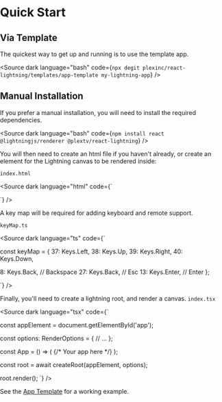 
<Meta title="Getting Started/Quick Start" />

# Quick Start

## Via Template

The quickest way to get up and running is to use the template app.

<Source
  dark
  language="bash"
  code={`
    npx degit plexinc/react-lightning/templates/app-template my-lightning-app
  `}
/>

## Manual Installation

If you prefer a manual installation, you will need to install the required dependencies.

<Source
  dark
  language="bash"
  code={`
  npm install react @lightningjs/renderer @plextv/react-lightning
  `}
/>

You will then need to create an html file if you haven't already, or create an
element for the Lightning canvas to be rendered inside:

`index.html`

<Source
  dark
  language="html"
  code={`
<!doctype html>
<html>
  <head>
    <title>React-Lightning Sample App</title>
    <meta charset="UTF-8" />
    <style>
      html,
      body {
        margin: 0;
        padding: 0;
        width: 100vw;
        height: 100vh;
        overflow: hidden;
      }
    </style>
  </head>

  <body>
    <div id="app"></div>
  </body>
</html>
  `}
/>

A key map will be required for adding keyboard and remote support.

`keyMap.ts`

<Source
  dark
  language="ts"
  code={`

const keyMap = {
  37: Keys.Left,
  38: Keys.Up,
  39: Keys.Right,
  40: Keys.Down,

  8: Keys.Back, // Backspace
  27: Keys.Back, // Esc
  13: Keys.Enter, // Enter
};

  `}
/>

Finally, you'll need to create a lightning root, and render a canvas.
`index.tsx`

<Source
  dark
  language="tsx"
  code={`

const appElement = document.getElementById('app');

const options: RenderOptions = {
  // ...
};

const App = () => (
  <Canvas keyMap={keyMap} options={options}>
    {/* Your app here */}
  </Canvas>
);

const root = await createRoot(appElement, options);

root.render(<App />);
`}
/>

See the [App Template](https://github.com/plexinc/react-lightning/tree/main/apps/template) for a
working example.

